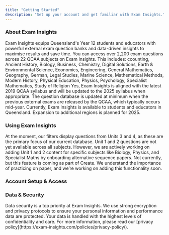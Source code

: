 ```yaml
---
title: "Getting Started"
description: "Set up your account and get familiar with Exam Insights."
---
```


### About Exam Insights

<AccordionGroup>
  <Accordion title="What is Exam Insights?" icon="book">
    Exam Insights equips Queensland's Year 12 students and educators with powerful external exam question banks and data-driven insights to maximise results and save time.
  </Accordion>

  <Accordion title="What subjects and how many exam questions can I access on Exam Insights?" icon="books">
    You can access over 2,200 exam questions across 22 QCAA subjects on Exam Insights. This includes: ccounting, Ancient History, Biology, Business, Chemistry, Digital Solutions, Earth & Environmental Science, Economics, Engineering, General Mathematics, Geography, German, Legal Studies, Marine Science, Mathematical Methods, Modern History, Physical Education, Physics, Psychology, Specialist Mathematics, Study of Religion
  </Accordion>

  <Accordion title="Is Exam Insights aligned with the QCAA syllabus?" icon="book">
    Yes, Exam Insights is aligned with the latest 2019 QCAA syllabus and will be updated to the 2025 syllabus when appropriate.
  </Accordion>

  <Accordion title="How often is the question database updated?" icon="update">
    The question database is updated at minimum when the previous external exams are released by the QCAA, which typically occurs mid-year.
  </Accordion>

  <Accordion title="Can I access Exam Insights outside of Queensland?" icon="globe">
    Currently, Exam Insights is available to students and educators in Queensland. Expansion to additional regions is planned for 2025.
  </Accordion>
</AccordionGroup>

### Using Exam Insights

<AccordionGroup>
  <Accordion title="Can I access Unit 1 and 2 questions?" icon="books">
    At the moment, our filters display questions from Units 3 and 4, as these are the primary focus of our current database. Unit 1 and 2 questions are not yet available across all subjects. However, we are actively working on adding Unit 1 and 2 content for specific subjects like Biology, Physics, and Specialist Maths by onboarding alternative sequence papers.
  </Accordion>

  <Accordion title="Can I print the exam questions I have chosen?" icon="print">
    Not currently, but this feature is coming as part of Create. We understand the importance of practicing on paper, and we’re working on adding this functionality soon.
  </Accordion>

  <Accordion title="How do I change subjects on my account?" icon="change" />
</AccordionGroup>

### Account Setup & Access

<AccordionGroup>
  <Accordion title="How to apply an access code?" icon="key" />

  <Accordion title="How do I reset my password?" icon="password" />

  <Accordion title="Can I share my account?" icon="share" />
</AccordionGroup>

### Data & Security

<AccordionGroup>
  <Accordion title="How secure and protected is my data with Exam Insights?" icon="lock">
    Data security is a top priority at Exam Insights. We use strong encryption and privacy protocols to ensure your personal information and performance data are protected. Your data is handled with the highest levels of confidentiality and care. For more information, please read our [privacy policy](https://exam-insights.com/policies/privacy-policy/).
  </Accordion>
</AccordionGroup>